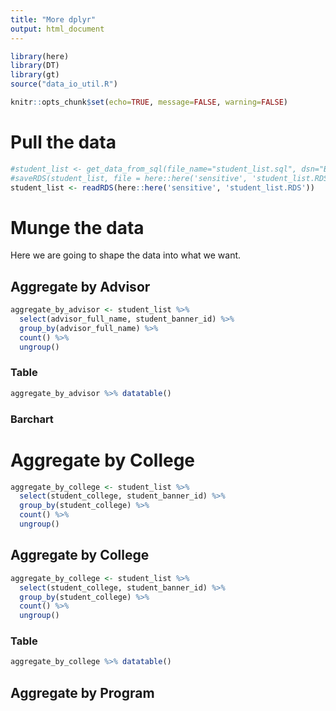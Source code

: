 ```yaml
---
title: "More dplyr"
output: html_document
---
```


```r
library(here)
library(DT)
library(gt)
source("data_io_util.R")

knitr::opts_chunk$set(echo=TRUE, message=FALSE, warning=FALSE)
```

# Pull the data
```r
#student_list <- get_data_from_sql(file_name="student_list.sql", dsn="BRPT")
#saveRDS(student_list, file = here::here('sensitive', 'student_list.RDS'))
student_list <- readRDS(here::here('sensitive', 'student_list.RDS'))
```

# Munge the data

Here we are going to shape the data into what we want.

## Aggregate by Advisor

```r
aggregate_by_advisor <- student_list %>% 
  select(advisor_full_name, student_banner_id) %>% 
  group_by(advisor_full_name) %>% 
  count() %>% 
  ungroup()
```


### Table


```r
aggregate_by_advisor %>% datatable()
```


### Barchart


# Aggregate by College
```r
aggregate_by_college <- student_list %>% 
  select(student_college, student_banner_id) %>% 
  group_by(student_college) %>% 
  count() %>% 
  ungroup()
```

## Aggregate by College

```r
aggregate_by_college <- student_list %>% 
  select(student_college, student_banner_id) %>% 
  group_by(student_college) %>% 
  count() %>% 
  ungroup()
```


### Table


```r
aggregate_by_college %>% datatable()
```
## Aggregate by Program